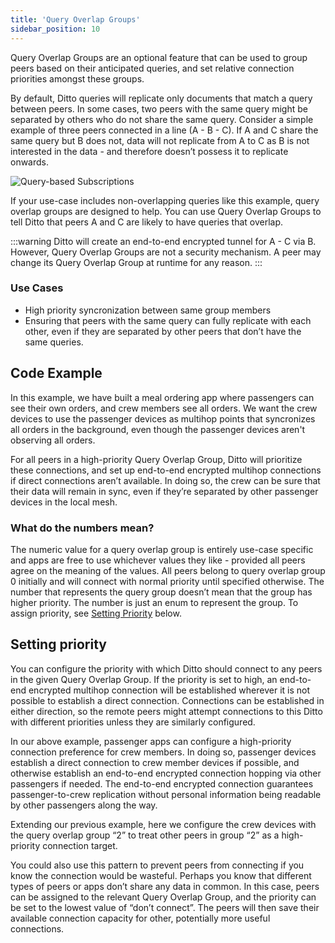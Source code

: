 ```yaml
---
title: 'Query Overlap Groups'
sidebar_position: 10
---
```



Query Overlap Groups are an optional feature that can be used to group peers
based on their anticipated queries, and set relative connection priorities
amongst these groups.

By default, Ditto queries will replicate only documents that match a query between
peers. In some cases, two peers with the same query might be separated by others
who do not share the same query. Consider a simple example of three peers
connected in a line (A - B - C). If A and C share the same query but B does not,
data will not replicate from A to C as B is not interested in the data - and
therefore doesn’t possess it to replicate onwards.

![Query-based Subscriptions](../concepts/syncing_data_2_same_query.jpeg)

If your use-case includes non-overlapping queries like this example, query
overlap groups are designed to help. You can use Query Overlap Groups to tell
Ditto that peers A and C are likely to have queries that overlap. 

:::warning
Ditto will create an end-to-end encrypted tunnel for A - C via B. However, Query Overlap Groups are not a security mechanism. A peer may change its Query Overlap Group at runtime for any reason.
:::

### Use Cases

* High priority syncronization between same group members
* Ensuring that peers with the same query can fully replicate with each other, even if they are separated by other peers that don’t have the same queries.

## Code Example

In this example, we have built a meal ordering app where passengers can see their own
orders, and crew members see all orders. We want the crew devices to use the
passenger devices as multihop points that syncronizes all orders in the
background, even though the passenger devices aren't observing all orders.

For all peers in a high-priority Query Overlap Group, Ditto will prioritize
these connections, and set up end-to-end encrypted multihop connections if
direct connections aren’t available. In doing so, the crew can be sure that
their data will remain in sync, even if they’re separated by other passenger devices
in the local mesh.

<SnippetGroup name="network-query-overlap-group" />

###  What do the numbers mean?

The numeric value for a query overlap group is entirely use-case specific and
apps are free to use whichever values they like - provided all peers agree on
the meaning of the values. All peers belong to query overlap group 0 initially
and will connect with normal priority until specified otherwise. The number that
represents the query group doesn’t mean that the group has higher priority. The
number is just an enum to represent the group. To assign priority, see
[Setting Priority](#setting-priority) below.


## Setting priority

You can configure the priority with which Ditto should connect to any peers in the given
Query Overlap Group. If the priority is set to high, an end-to-end encrypted
multihop connection will be established wherever it is not possible to establish
a direct connection. Connections can be established in either direction, so
the remote peers might attempt connections to this Ditto with different
priorities unless they are similarly configured.

In our above example, passenger apps can configure a high-priority connection
preference for crew members. In doing so, passenger devices establish a direct
connection to crew member devices if possible, and otherwise establish an end-to-end encrypted
connection hopping via other passengers if needed. The end-to-end encrypted
connection guarantees passenger-to-crew replication without personal information
being readable by other passengers along the way.

Extending our previous example, here we configure the crew devices with the
query overlap group “2” to treat other peers in group “2” as a high-priority
connection target. 

<SnippetGroup name="network-set-priority" />


You could also use this pattern to prevent peers from connecting if you know the
connection would be wasteful. Perhaps you know that different types of peers or
apps don’t share any data in common. In this case, peers can be assigned to the
relevant Query Overlap Group, and the priority can be set to the lowest value of
“don’t connect”. The peers will then save their available connection capacity
for other, potentially more useful connections.